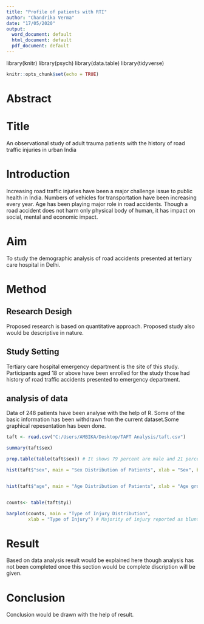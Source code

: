 ---
title: "Profile of patients with RTI"
author: "Chandrika Verma"
date: "17/05/2020"
output:
  word_document: default
  html_document: default
  pdf_document: default
---
library(knitr)
library(psych)
library(data.table)
library(tidyverse)

```{r setup, include=FALSE}
knitr::opts_chunk$set(echo = TRUE)
```

# Abstract

# Title
An observational study of adult trauma patients with the history of road traffic injuries in urban India

# Introduction 
Increasing road traffic injuries have been a major challenge issue to public health in India. Numbers of vehicles for transportation have been increasing every year. Age has been playing major role in road accidents. Though a road accident does not harm only physical body of human, it has impact on social, mental and economic impact. 

# Aim
To study the demographic analysis of road accidents presented at tertiary care hospital in Delhi.

# Method

## Research Desigh
 Proposed research is based on quantitative approach. Proposed study also would be descriptive in nature.

## Study Setting
Tertiary care hospital emergency department is the site of this study. Participants aged 18 or above have been enrolled for the study those had history of road traffic accidents presented to emergency department.


## analysis of data
Data of 248 patients have been analyse with the help of R. Some of the basic information has been withdrawn fron the current dataset.Some graphical repesentation has been done.

```{r}

taft <- read.csv("C:/Users/AMBIKA/Desktop/TAFT Analysis/taft.csv")

summary(taft$sex) 

prop.table(table(taft$sex)) # It shows 79 percent are male and 21 percent female patients out of 248 patients.

hist(taft$"sex", main = "Sex Distribution of Patients", xlab = "Sex", border = "blue", col="green", las=2, breaks =6)


hist(taft$"age", main = "Age Distribution of Patients", xlab = "Age group", border = "blue",col="green", xlim=c(18,100), las=1, breaks =5)


counts<- table(taft$tyi)

barplot(counts, main = "Type of Injury Distribution",
        xlab = "Type of Injury") # Majority of injury reported as blunt and a very less proportion reported penetrating.


```

# Result 
Based on data analysis result would be explained here though analysis has not been completed once this section would be complete discription will be given.

# Conclusion 
Conclusion would be drawn with the help of result.
